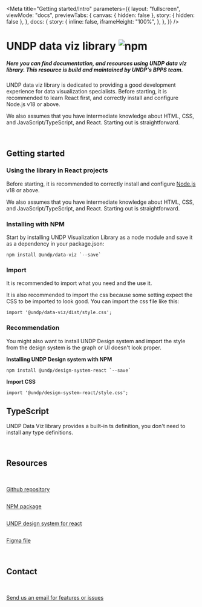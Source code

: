 
<Meta
  title="Getting started/Intro"
  parameters={{
    layout: "fullscreen",
    viewMode: "docs",
    previewTabs: {
      canvas: { hidden: false },
      story: { hidden: false },
    },
    docs: {
      story: {
        inline: false,
        iframeHeight: "100%",
      },
    },
  }}
/>

# UNDP data viz library ![npm](https://img.shields.io/npm/v/@undp/data-viz)

##### Here you can find documentation, and resources using UNDP data viz library. This resource is build and maintained by UNDP's BPPS team.

UNDP data viz library is dedicated to providing a good development experience for data visualization specialists. Before starting, it is recommended to learn React first, and correctly install and configure Node.js v18 or above. 

We also assumes that you have intermediate knowledge about HTML, CSS, and JavaScript/TypeScript, and React. Starting out is straightforward.

<br />

## Getting started

### Using the library in React projects

Before starting, it is recommended to correctly install and configure [Node.js](https://nodejs.org/en/download) v18 or above.

We also assumes that you have intermediate knowledge about HTML, CSS, and JavaScript/TypeScript, and React. Starting out is straightforward.
      
### Installing with NPM

Start by installing UNDP Visualization Library as a node module and save it as a dependency in your package.json:
```
npm install @undp/data-viz `--save`
```

### Import

It is recommended to import what you need and the use it.

It is also recommended to import the css because some setting expect the CSS to be imported to look good. You can import the css file like this:
```
import '@undp/data-viz/dist/style.css';
```

### Recommendation

You might also want to install UNDP Design system and import the style from the design system is the graph or UI doesn't look proper.

__Installing UNDP Design system with NPM__

```
npm install @undp/design-system-react `--save`
```

__Import CSS__

```
import '@undp/design-system-react/style.css';
```

## TypeScript

UNDP Data Viz library provides a built-in ts definition, you don't need to install any type definitions.

<br />

## Resources

<br />

<div className='flex gap-4 flex-wrap'>
  <div className="flex github">
    <a href="https://github.com/UNDP-Data/undp-visualization-library" target="_blank" className='flex items-center gap-2 bg-primary-gray-300 p-4'>
      <img width={'32px'} src={githubLogo} alt="" />
      <P className='m-0 md:m-0'>Github repository</P>
    </a>
  </div>
  <div className="flex github">
    <a href="https://www.npmjs.com/package/@undp/data-viz" target="_blank" className='flex items-center gap-2 bg-primary-gray-300 p-4'>
      <img width={'48px'} src={npmIcon} alt="" />
      <P className='m-0 md:m-0'>NPM package</P>
    </a>
  </div>
  <div className="flex github">
    <a href="https://react.design.undp.org" target="_blank" className='flex items-center gap-2 bg-primary-gray-300 p-4'>
      <img width={'32px'} src={dsIcon} alt="" />
      <P className='m-0 md:m-0'>UNDP design system for react</P>
    </a>
  </div>
  <div className="flex github">
    <a href="https://www.figma.com/community/file/1371940840508081255" target="_blank" className='flex items-center gap-2 bg-primary-gray-300 p-4'>
      <img width={'32px'} src={figmaIcon} alt="" />
      <P className='m-0 md:m-0'>Figma file</P>
    </a>
  </div>
</div>

<br />

## Contact

<br />

<div className='flex gap-4 flex-wrap'>
  <div className="flex github">
    <a href="mailto:data@undp.org" target="_blank" className='flex items-center gap-2 bg-primary-gray-300 p-4'>
      <img width={'32px'} src={sendIcon} alt="" />
      <P className='m-0 md:m-0'>Send us an email for features or issues</P>
    </a>
  </div>
</div>